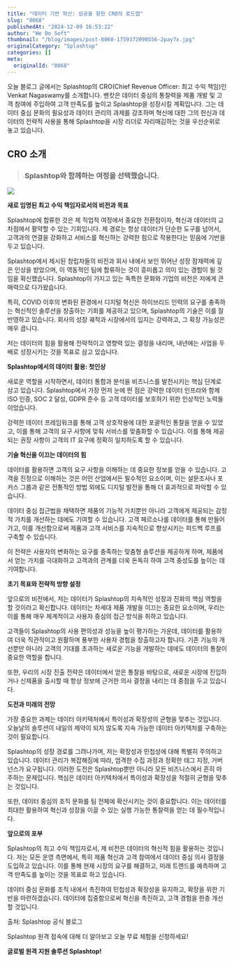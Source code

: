 ```yaml
---
title: "데이터 기반 혁신: 성공을 향한 CRO의 로드맵"
slug: "8068"
publishedAt: "2024-12-09 16:53:22"
author: "We Do Soft"
thumbnail: "/blog/images/post-8068-1759372090556-2pay7x.jpg"
originalCategory: "Splashtop"
categories: []
meta:
  originalId: "8068"
---
```


오늘 블로그 글에서는 Splashtop의 CRO(Chief Revenue Officer: 최고 수익 책임)인 Venkat Nagaswamy를 소개합니다.
벤캇은 데이터 중심의 통찰력을 제품 개발 및 고객 참여에 주입하여 고객 만족도를 높이고 Splashtop을 성장시킬 계획입니다. 그는 데이터 중심 문화의 필요성과 데이터 관리의 과제를 강조하며 혁신에 대한 그의 헌신과 데이터의 전략적 사용을 통해 Splashtop을 시장 리더로 자리매김하는 것을 우선순위로 놓고 있습니다.

## **CRO 소개**

> ### **Splashtop와 함께하는 여정을 선택했습니다.**

![](/blog/images/post-8068-1759372090556-2pay7x.jpg)

**새로 임명된 최고 수익 책임자로서의 비전과 목표**

Splashtop에 합류한 것은 제 직업적 여정에서 중요한 전환점이자, 혁신과 데이터의 교차점에서 활약할 수 있는 기회입니다. 제 경로는 항상 데이터가 단순한 도구를 넘어서, 고객과의 연결을 강화하고 서비스를 혁신하는 강력한 힘으로 작용한다는 믿음에 기반을 두고 있습니다.

Splashtop에서 제시된 창립자들의 비전과 회사 내에서 보인 뛰어난 성장 잠재력에 깊은 인상을 받았으며, 이 역동적인 팀에 합류하는 것이 흥미롭고 의미 있는 경험이 될 것임을 확신했습니다. Splashtop이 가지고 있는 독특한 문화와 기업의 비전은 저에게 큰 매력으로 다가왔습니다.

특히, COVID 이후의 변화된 환경에서 디지털 혁신은 하이브리드 인력의 요구를 충족하는 혁신적인 솔루션을 창출하는 기회를 제공하고 있으며, Splashtop의 기술은 이를 잘 반영하고 있습니다. 회사의 성장 궤적과 시장에서의 입지는 강력하고, 그 확장 가능성은 매우 큽니다.

저는 데이터의 힘을 활용해 전략적이고 영향력 있는 결정을 내리며, 내년에는 사업을 두 배로 성장시키는 것을 목표로 삼고 있습니다.

**Splashtop에서의 데이터 활용: 첫인상**

새로운 역할을 시작하면서, 데이터 통합과 분석을 비즈니스를 발전시키는 핵심 단계로 삼고 있습니다. Splashtop에서 가장 먼저 눈에 띈 점은 강력한 데이터 인프라와 함께 ISO 인증, SOC 2 달성, GDPR 준수 등 고객 데이터를 보호하기 위한 인상적인 노력들이었습니다.

강력한 데이터 프레임워크를 통해 고객 상호작용에 대한 포괄적인 통찰을 얻을 수 있었고, 이를 통해 고객의 요구 사항에 맞춰 서비스를 맞춤화할 수 있습니다. 이를 통해 제공되는 권장 사항이 고객의 IT 요구에 정확히 일치하도록 할 수 있습니다.

**기술 혁신을 이끄는 데이터의 힘**

데이터를 활용하면 고객의 요구 사항을 이해하는 데 중요한 정보를 얻을 수 있습니다. 고객을 진정으로 이해하는 것은 어떤 산업에서든 필수적인 요소이며, 이는 설문조사나 포커스 그룹과 같은 전통적인 방법 외에도 디지털 발전을 통해 더 효과적으로 파악할 수 있습니다.

데이터 중심 접근법을 채택하면 제품의 기능적 가치뿐만 아니라 고객에게 제공되는 감정적 가치를 개선하는 데에도 기여할 수 있습니다. 고객 페르소나를 데이터를 통해 만들어가고, 이를 개선함으로써 제품과 고객 서비스를 지속적으로 향상시키는 피드백 루프를 구축할 수 있습니다.

이 전략은 사용자의 변화하는 요구를 충족하는 맞춤형 솔루션을 제공하게 하며, 제품에서 얻는 가치를 극대화하고 고객과의 관계를 더욱 돈독히 하여 고객 충성도를 높이는 데 기여합니다.

**초기 목표와 전략적 방향 설정**

앞으로의 비전에서, 저는 데이터가 Splashtop의 지속적인 성장과 진화의 핵심 역할을 할 것이라고 확신합니다. 데이터는 차세대 제품 개발을 이끄는 중요한 요소이며, 우리는 이를 통해 매우 체계적이고 사용자 중심의 접근 방식을 취하고 있습니다.

고객들이 Splashtop의 사용 편의성과 성능을 높이 평가하는 가운데, 데이터를 활용하여 더욱 직관적이고 원활하며 풍부한 사용자 경험을 창출하고자 합니다. 기존 기능의 개선뿐만 아니라 고객의 기대를 초과하는 새로운 기능을 개발하는 데에도 데이터의 통찰이 중요한 역할을 합니다.

또한, 우리의 시장 진출 전략은 데이터에서 얻은 통찰을 바탕으로, 새로운 시장에 진입하거나 신제품을 출시할 때 항상 정보에 근거한 의사 결정을 내리는 데 중점을 두고 있습니다.

**도전과 미래의 전망**

가장 중요한 과제는 데이터 아키텍처에서 특이성과 확장성의 균형을 맞추는 것입니다. 오늘날의 솔루션이 내일의 제약이 되지 않도록 지속 가능한 데이터 아키텍처를 구축하는 것이 필요합니다.

Splashtop의 성장 경로를 그려나가며, 저는 확장성과 민첩성에 대해 특별히 주의하고 있습니다. 데이터 관리가 복잡해짐에 따라, 엄격한 수집 과정과 정확한 태그 지정, 거버넌스가 요구됩니다. 이러한 도전은 Splashtop뿐만 아니라 모든 비즈니스에서 흔히 마주하는 문제입니다. 핵심은 데이터 아키텍처에서 특이성과 확장성을 적절히 균형을 맞추는 것입니다.

또한, 데이터 중심의 조직 문화를 팀 전체에 확산시키는 것이 중요합니다. 이는 데이터를 최대한 활용하여 혁신과 성장을 이끌 수 있는 실행 가능한 통찰력을 얻는 데 필수적입니다.

**앞으로의 포부**

Splashtop의 최고 수익 책임자로서, 제 비전은 데이터의 혁신적 힘을 활용하는 것입니다. 저는 모든 운영 측면에서, 특히 제품 혁신과 고객 참여에서 데이터 중심 의사 결정을 도입하고 있습니다. 이를 통해 현재 시장의 요구를 해결하고, 미래 트렌드를 예측하며 고객 만족도를 높이는 것을 목표로 하고 있습니다.

데이터 중심 문화를 조직 내에서 촉진하여 민첩성과 확장성을 유지하고, 확장을 위한 기반을 마련하겠습니다. 데이터에 집중함으로써 혁신을 촉진하고, 고객 경험을 한층 개선할 것입니다.

출처: Splashtop 공식 블로그

Splashtop 원격 접속에 대해 더 알아보고 오늘 무료 체험을 신청하세요!

**글로벌 원격 지원 솔루션 Splashtop!**
